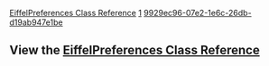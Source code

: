 [[Property:title|EiffelPreferences Class Reference]]
[[Property:weight|1]]
[[Property:uuid|9929ec96-07e2-1e6c-26db-d19ab947e1be]]
==View the [[ref:libraries/preferences/reference/index|EiffelPreferences Class Reference]]==

